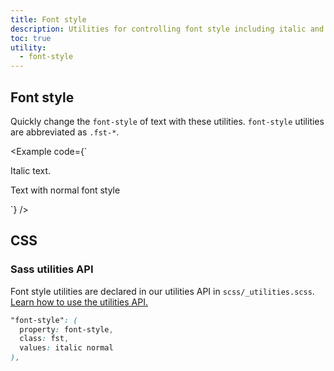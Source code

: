 ```yaml
---
title: Font style
description: Utilities for controlling font style including italic and normal styles.
toc: true
utility:
  - font-style
---
```



## Font style

Quickly change the `font-style` of text with these utilities. `font-style` utilities are abbreviated as `.fst-*`.

<Example code={`<p class="fst-italic">Italic text.</p>
<p class="fst-normal">Text with normal font style</p>`} />

## CSS

### Sass utilities API

Font style utilities are declared in our utilities API in `scss/_utilities.scss`. [Learn how to use the utilities API.]([[docsref:/utilities/api#using-the-api]])

```scss
"font-style": (
  property: font-style,
  class: fst,
  values: italic normal
),
```
